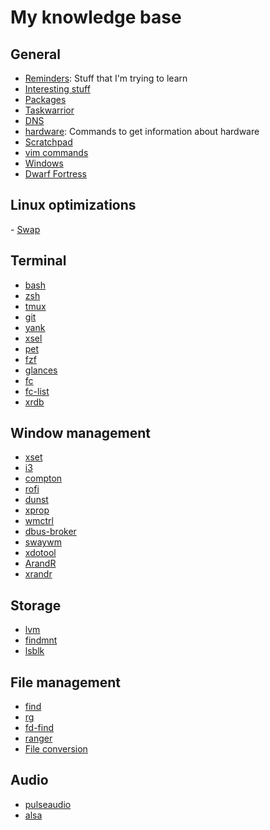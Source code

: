 = My knowledge base =

== General ==

* [[Reminders]]: Stuff that I'm trying to learn
* [[Interesting stuff]]
* [[Packages]]
* [[Taskwarrior]]
* [[DNS]]
* [[hardware]]: Commands to get information about hardware
* [[Scratchpad]]
* [[vim commands]]
* [[Windows]]
* [[Dwarf Fortress]]

== Linux optimizations ==

- [[Swap]]

== Terminal ==

* [[bash]]
* [[zsh]]
* [[tmux]]
* [[git]]
* [[yank]]
* [[xsel]]
* [[pet]]
* [[fzf]]
* [[glances]]
* [[fc]]
* [[fc-list]]
* [[xrdb]]

== Window management ==

* [[xset]]
* [[i3]]
* [[compton]]
* [[rofi]]
* [[dunst]]
* [[xprop]]
* [[wmctrl]]
* [[dbus-broker]]
* [[swaywm]]
* [[xdotool]]
* [[ArandR]]
* [[xrandr]]

== Storage ==

* [[lvm]]
* [[findmnt]]
* [[lsblk]]

== File management ==

* [[find]]
* [[rg]]
* [[fd-find]]
* [[ranger]]
* [[File conversion]]

== Audio ==

* [[pulseaudio]]
* [[alsa]]
